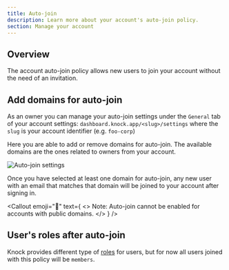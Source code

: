 ```yaml
---
title: Auto-join
description: Learn more about your account's auto-join policy.
section: Manage your account
---
```



## Overview

The account auto-join policy allows new users to join your account without the need of an invitation.

## Add domains for auto-join

As an owner you can manage your auto-join settings under the `General` tab of your account settings: `dashboard.knock.app/<slug>/settings` where the `slug` is your account identifier (e.g. `foo-corp`)

Here you are able to add or remove domains for auto-join. The available domains are the ones related to owners from your account.

![Auto-join settings](/images/manage-your-account/auto-join-settings.png)

Once you have selected at least one domain for auto-join, any new user with an email that matches that domain will be joined to your account after signing in.

<Callout
  emoji="🚨"
  text={
    <>
      <span className="font-bold">Note:</span> Auto-join cannot be enabled for
      accounts with public domains.
    </>
  }
/>

## User's roles after auto-join

Knock provides different type of [roles](/manage-your-account/roles-and-permissions) for users, but for now all users joined with this policy will be `members`.
